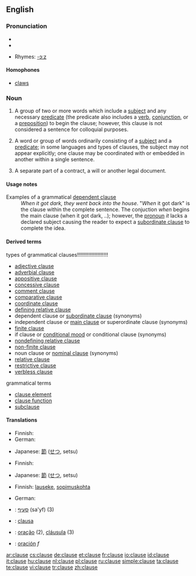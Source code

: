 ==English==

===Pronunciation===
* {{IPA|/klɔːz/}}
* {{audio|en-us-clause.ogg|Audio (US)}}

* Rhymes: [[Rhymes:English:-ɔːz|-ɔːz]]

====Homophones====
* [[claws]]

===Noun===
{{en-noun}}

# {{informal}} A group of two or more words which include a [[subject]] and any necessary [[predicate]] (the predicate also includes a [[verb]], [[conjunction]], or a [[preposition]]) to begin the clause; however, this clause is not considered a sentence for colloquial purposes.
# {{grammar}} A word or group of words ordinarily consisting of a [[subject]] and a [[predicate]]; in some languages and  types of clauses, the subject may not appear explicitly; one clause may be coordinated with or embedded in another within a single sentence.
# {{law}} A separate part of a contract, a will or another legal document.

====Usage notes====
; Examples of a grammatical [[dependent clause]]
: ''When it got dark, they went back into the house''. "''When'' it got dark" is the clause within the complete sentence. The conjuction ''when'' begins the main clause (when it got dark, ..); however, the [[pronoun]] ''it'' lacks a declared subject causing the reader to expect a [[subordinate clause]] to complete the idea.

====Derived terms====
;types of grammatical clauses!!!!!!!!!!!!!!!!!!!!!
* [[adjective clause]]
* [[adverbial clause]]
* [[appositive clause]]
* [[concessive clause]]
* [[comment clause]]
* [[comparative clause]]
* [[coordinate clause]]
* [[defining relative clause]]
* dependent clause or [[subordinate clause]] (synonyms)
* independent clause or [[main clause]] or superordinate clause (synonyms)
* [[finite clause]]
* if clause or [[conditional mood]] or conditional clause (synonyms)
* [[nondefining relative clause]]
* [[non-finite clause]]
* noun clause or [[nominal clause]] (synonyms)
* [[relative clause]]
* [[restrictive clause]]
* [[verbless clause]]

;grammatical terms
* [[clause element]]
* [[clause function]]
* [[subclause]]

====Translations====
{{trans-top|(colloquial) a group of two or more words which include a subject and any necessary predicate}}
* Finnish: {{t+|fi|lause}}
* German: {{t+|de|Nebensatz|m}}
{{trans-mid}}
* Japanese: [[節]] ([[せつ]], setsu)
{{trans-bottom}}

{{trans-top|(grammar) a word or group of words ordinarily consisting of a subject and a predicate}}
* Finnish: {{t+|fi|lause}}
{{trans-mid}}
* Japanese: [[節]] ([[せつ]], setsu)
{{trans-bottom}}

{{trans-top|a separate part of a contract}}
* Finnish: [[lauseke]], [[sopimuskohta]]
{{trans-mid}}
* German: {{t+|de|Klausel|f}}
{{trans-bottom}}

{{checktrans-top}}
* {{ttbc|Hebrew}}: [[סעיף]] (sa'yf) {{m}} (3)
* {{ttbc|Interlingua}}: [[clausa]]
{{trans-mid}}
* {{ttbc|Portuguese}}: [[oração]] {{f}} (2), [[cláusula]] {{f}} (3)
* {{ttbc|Spanish}}: [[oración]] ''f''
{{trans-bottom}}

[[ar:clause]]
[[cs:clause]]
[[de:clause]]
[[et:clause]]
[[fr:clause]]
[[io:clause]]
[[id:clause]]
[[it:clause]]
[[hu:clause]]
[[nl:clause]]
[[pl:clause]]
[[ru:clause]]
[[simple:clause]]
[[ta:clause]]
[[te:clause]]
[[vi:clause]]
[[tr:clause]]
[[zh:clause]]